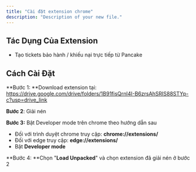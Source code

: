 ```yaml
---
title: "Cài đặt extension chrome"
description: "Description of your new file."
---
```


## Tác Dụng Của Extension

- Tạo tickets bảo hành / khiếu nại trực tiếp từ Pancake

## Cách Cài Đặt

\*\*Bước 1: \*\*Download extension tại: https://drive.google.com/drive/folders/1B91fisQrnl4I-B6zrsAhSRIS88STYp-c?usp=drive_link

**Bước 2**: Giải nén

**Bước 3:** Bật Developer mode trên chrome theo hướng dẫn sau

- Đối với trình duyệt chrome truy cập: **chrome://extensions/**
- Đối với edge truy cập: **edge://extensions/**
- Bật **Developer mode**

\*\*Bước 4: \*\*Chọn "**Load Unpacked**" và chọn extension đã giải nén ở bước 2